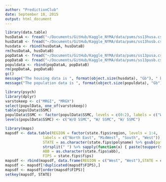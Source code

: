 ```yaml
---
author: "PredictionClub"
date: September 18, 2015
output: html_document
--- 
```


```r
library(data.table)
husDataA <- fread("~/Documents/GitHub/Kaggle_NYMA/data/pums/ss13husa.csv")
husDataB <- fread("~/Documents/GitHub/Kaggle_NYMA/data/pums/ss13husb.csv")
husdata <- rbind(husDataA, husDataB) 
rm(husDataA, husDataB) 
popDataA <- fread("~/Documents/GitHub/Kaggle_NYMA/data/pums/ss13pusa.csv")
popDataB <- fread("~/Documents/GitHub/Kaggle_NYMA/data/pums/ss13pusb.csv")
populdata <- rbind(popDataA, popDataB)
rm(popDataA, popDataB)
gc()
message("The housing data is ", format(object.size(husdata), "Gb"), " big!") 
message("The population data is ", format(object.size(populdata), "Gb"), " big!")
```

```r
library(psych)
library(dplyr)
varstokeep <- c("MRGI", "MRGX")
select(populData, one_of(varstokeep))
table(populData$SSMC)
populData$SSMC <- factor(populData$SSMC, levels = c(0:2), labels = c("W/O SSMC", "SSMC 0", "SSMC 1"))
levels(populData$SSMC) <- c("W/O SSMC", "W/ SSMC", "W/ SSMC")
```

```r
library(maps)
mapsdf <- data.table(REGION = factor(state.fips$region, levels = 1:4, 
				 labels = c("North East", "MidWest", "South", "West")), 
				 STATE = as.character(state.fips$polyname) %>% gsub(pattern = ":.*", "", .) %>%
				 strsplit(" ") %>% sapply(function(x) { paste(toupper(substr(x, 1,1)), substring(x, 2), sep = "", collapse = " ")}),
				 ABB = as.character(state.fips$abb), 
				 FIPS = state.fips$fips)
mapsdf <- rbind(mapsdf, data.frame(REGION = c("West", "West"),STATE = c("Alaska", "Hawaii"), ABB = c("AK", "HI"), FIPS = c(02, 15)))
mapsdf <- mapsdf[!duplicated(mapsdf$FIPS),]
mapsdf <- mapsdf[order(mapsdf$FIPS)]
setkey(mapsdf, STATE)
```

